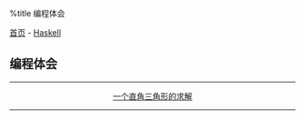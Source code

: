 %title 编程体会

[[../../../index|首页]] - [[../index|Haskell]]
==编程体会==
----
<center>
[[math_right_triangle|一个直角三角形的求解]]
</center>
----
